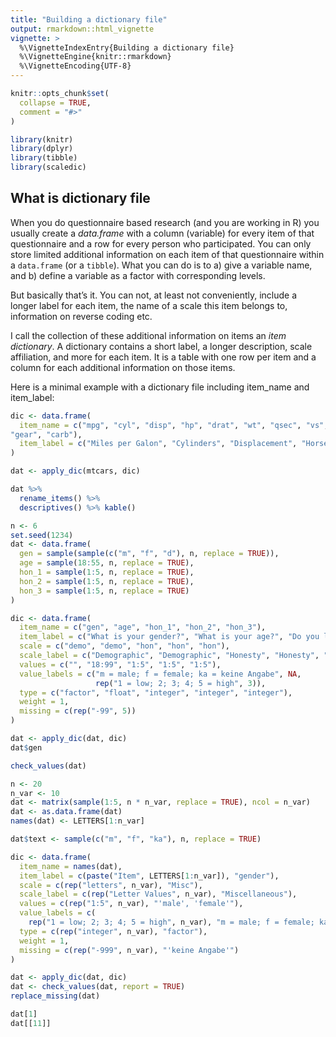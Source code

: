 ```yaml
---
title: "Building a dictionary file"
output: rmarkdown::html_vignette
vignette: >
  %\VignetteIndexEntry{Building a dictionary file}
  %\VignetteEngine{knitr::rmarkdown}
  %\VignetteEncoding{UTF-8}
---
```


```r
knitr::opts_chunk$set(
  collapse = TRUE,
  comment = "#>"
)
```

```r
library(knitr)
library(dplyr)
library(tibble)
library(scaledic)
```

## What is dictionary file

When you do questionnaire based research (and you are working in R) you usually create a *data.frame* with a column (variable) for every item of that questionnaire and a row for every person who participated. You can only store limited additional information on each item of that questionnaire within a `data.frame` (or a `tibble`). What you can do is to a) give a variable name, and b) define a variable as a factor with corresponding levels.

But basically that's it. You can not, at least not conveniently, include a longer label for each item, the name of a scale this item belongs to, information on reverse coding etc.

I call the collection of these additional information on items an *item dictionary*. A dictionary contains a short label, a longer description, scale affiliation, and more for each item. It is a table with one row per item and a column for each additional information on those items.   

Here is a minimal example with a dictionary file including item_name and item_label:

```r

dic <- data.frame(
  item_name = c("mpg", "cyl", "disp", "hp", "drat", "wt", "qsec", "vs", "am", 
"gear", "carb"),
  item_label = c("Miles per Galon", "Cylinders", "Displacement", "Horsepower", "Rear axle ration", "Weight", "1/4 miles time", "Engine", "Transmission", "Gears", "Carburetors")
)

dat <- apply_dic(mtcars, dic)

dat %>% 
  rename_items() %>% 
  descriptives() %>% kable()

```

```r

n <- 6
set.seed(1234)
dat <- data.frame(
  gen = sample(sample(c("m", "f", "d"), n, replace = TRUE)),
  age = sample(18:55, n, replace = TRUE),
  hon_1 = sample(1:5, n, replace = TRUE),
  hon_2 = sample(1:5, n, replace = TRUE),
  hon_3 = sample(1:5, n, replace = TRUE)
)

dic <- data.frame(
  item_name = c("gen", "age", "hon_1", "hon_2", "hon_3"),
  item_label = c("What is your gender?", "What is your age?", "Do you lie?", "Are you honest?", "Is honesty important to you?"),
  scale = c("demo", "demo", "hon", "hon", "hon"),
  scale_label = c("Demographic", "Demographic", "Honesty", "Honesty", "Honesty"),
  values = c("", "18:99", "1:5", "1:5", "1:5"),
  value_labels = c("m = male; f = female; ka = keine Angabe", NA,
                   rep("1 = low; 2; 3; 4; 5 = high", 3)),
  type = c("factor", "float", "integer", "integer", "integer"),
  weight = 1,
  missing = c(rep("-99", 5))
)

dat <- apply_dic(dat, dic)
dat$gen

check_values(dat)

```


```r
n <- 20
n_var <- 10
dat <- matrix(sample(1:5, n * n_var, replace = TRUE), ncol = n_var)
dat <- as.data.frame(dat)
names(dat) <- LETTERS[1:n_var]

dat$text <- sample(c("m", "f", "ka"), n, replace = TRUE)

dic <- data.frame(
  item_name = names(dat),
  item_label = c(paste("Item", LETTERS[1:n_var]), "gender"),
  scale = c(rep("letters", n_var), "Misc"),
  scale_label = c(rep("Letter Values", n_var), "Miscellaneous"),
  values = c(rep("1:5", n_var), "'male', 'female'"),
  value_labels = c(
    rep("1 = low; 2; 3; 4; 5 = high", n_var), "m = male; f = female; ka = keine Angabe"),
  type = c(rep("integer", n_var), "factor"),
  weight = 1,
  missing = c(rep("-999", n_var), "'keine Angabe'")
)

dat <- apply_dic(dat, dic)
dat <- check_values(dat, report = TRUE)
replace_missing(dat)

dat[1]
dat[[11]]

```



